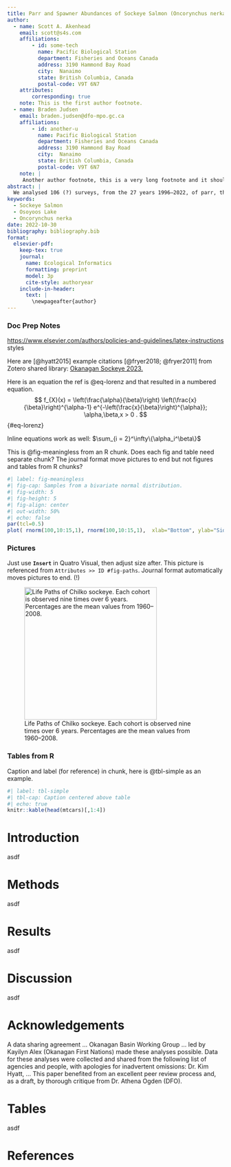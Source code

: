 ```yaml
---
title: Parr and Spawner Abundances of Sockeye Salmon (Oncorynchus nerka) from Osoyoos Lake (British Columbia, Canada).
author:
  - name: Scott A. Akenhead
    email: scott@s4s.com
    affiliations: 
        - id: some-tech
          name: Pacific Biological Station
          department: Fisheries and Oceans Canada
          address: 3190 Hammond Bay Road
          city:  Nanaimo
          state: British Columbia, Canada
          postal-code: V9T 6N7
    attributes:
        corresponding: true
    note: This is the first author footnote.
  - name: Braden Judsen
    email: braden.judsen@dfo-mpo.gc.ca
    affiliations:
        - id: another-u
          name: Pacific Biological Station
          department: Fisheries and Oceans Canada
          address: 3190 Hammond Bay Road
          city:  Nanaimo
          state: British Columbia, Canada
          postal-code: V9T 6N7
    note: |
     Another author footnote, this is a very long footnote and it should be a really long footnote. But this footnote is not yet sufficiently long enough to make two lines of footnote text.
abstract: |
  We analysed 106 (?) surveys, from the 27 years 1996–2022, of parr, the lacustrine life stage of Sockeye Salmon, in small, warm, and eutrophic Osoyoos Lake in the Columbia River watershed. All the surveys were aggregated for a regression to determine annual abundance and the pattern of mortality rate through this life stage. That regression provided abundance estimates for each year at standardized dates representing beginning and end of that life stage. Attention to (a) the relative precision of each survey as regression weights, and (b) factors known to affect parr survival (flows, a pollution event, parr size) improved the precision of estimates. The parents of these parr were surveyed repeatedly each year as spawners in the Okanagan River immediately upstream of Osoyoos Lake.  A spawners to early parr regression similarly benefited by including river flows as a factor known to affect egg, alevin, and migrating fry survival. Given that spawners predict early parr, thus inform parr abundance, we merged these two models to determine how shared information might benefit both. ... and then what? Don't stop there!  What the hell?
keywords: 
  - Sockeye Salmon
  - Osoyoos Lake
  - Oncorynchus nerka
date: 2022-10-30
bibliography: bibliography.bib
format:
  elsevier-pdf:
    keep-tex: true
    journal:
      name: Ecological Informatics
      formatting: preprint
      model: 3p
      cite-style: authoryear
    include-in-header: 
      text: |
        \newpageafter{author}
---
```


### Doc Prep Notes

<https://www.elsevier.com/authors/policies-and-guidelines/latex-instructions> styles

Here are [@hyatt2015] example citations [@fryer2018; @fryer2011] from Zotero shared library: [Okanagan Sockeye 2023.](https://www.zotero.org/groups/4787789/okanagan_sockeye_2023/library)

Here is an equation the ref is @eq-lorenz and that resulted in a numbered equation. $$ 
  f_{X}(x) = \left(\frac{\alpha}{\beta}\right)
  \left(\frac{x}{\beta}\right)^{\alpha-1}
  e^{-\left(\frac{x}{\beta}\right)^{\alpha}}; 
  \alpha,\beta,x > 0 .
$$ {#eq-lorenz}

Inline equations work as well: $\sum_{i = 2}^\infty\{\alpha_i^\beta\}$

This is \@fig-meaningless from an R chunk. Does each fig and table need separate chunk? The journal format move pictures to end but not figures and tables from R chunks?

```r
#| label: fig-meaningless
#| fig-cap: Samples from a bivariate normal distribution.
#| fig-width: 5
#| fig-height: 5
#| fig-align: center
#| out-width: 50%
#| echo: false
par(tcl=0.5)
plot( rnorm(100,10:15,1), rnorm(100,10:15,1),  xlab="Bottom", ylab="Side")
```

### Pictures

Just use **`Insert`** in Quatro Visual, then adjust size after. This picture is referenced from `Attributes >> ID #fig-paths`. Journal format automatically moves pictures to end. (!)

![Life Paths of Chilko sockeye. Each cohort is observed nine times over 6 years. Percentages are the mean values from 1960--2008.](example_image.png){#fig-paths width="308"}

### Tables  from R

Caption and label (for reference) in chunk, here is @tbl-simple as an example.

```r
#| label: tbl-simple
#| tbl-cap: Caption centered above table
#| echo: true
knitr::kable(head(mtcars)[,1:4])
```

# Introduction

asdf

# Methods

asdf

# Results

asdf

# Discussion

asdf

# Acknowledgements

A data sharing agreement ... Okanagan Basin Working Group ... led by Kayilyn Alex (Okanagan First Nations) made these analyses possible. Data for these analyses were collected and shared from the following list of agencies and people, with apologies for inadvertent omissions: Dr. Kim Hyatt, ... This paper benefited from an excellent peer review process and, as a draft, by thorough critique from Dr. Athena Ogden (DFO).

# Tables

asdf

# References {.unnumbered}
